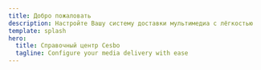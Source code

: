 ```yaml
---
title: Добро пожаловать
description: Настройте Вашу систему доставки мультимедиа с лёгкостью
template: splash
hero:
  title: Справочный центр Cesbo
  tagline: Configure your media delivery with ease
---
```


<ProductLayout>
    <ProductCard
      title="Astra"
      description="Доступное ТВ вещание"
      mainLink="/ru/astra"
      links={{
        "/ru/astra/getting-started/install": "Установка",
        "/ru/astra/getting-started/features": "Документация"
      }}
    />
    <ProductCard
      title="Alta"
      description="Digital recording solution"
      mainLink="/ru/alta"
      links={{
        "/ru/alta/getting-started/install": "Установка"
      }}
    />
    <ProductCard
      title="Senta"
      description="Ваш стриминг на новом уровне"
      mainLink="/ru/senta"
      links={{
        "/ru/senta/getting-started/installation": "Установка",
        "/ru/senta/getting-started": "Документация"
      }}
    />
</ProductLayout>
<ProductCard
  title="База знаний"
  description="Изучите статьи и гайды на продвинутые темы"
  mainLink="/ru/misc"
  class="col-span-3"
/>
